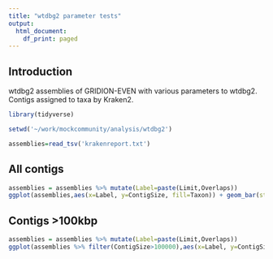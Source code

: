 ```yaml
---
title: "wtdbg2 parameter tests"
output:
  html_document:
    df_print: paged
---
```


## Introduction

wtdbg2 assemblies of GRIDION-EVEN with various parameters to wtdbg2. Contigs assigned to taxa by Kraken2.

```r
library(tidyverse)
```

```r
setwd('~/work/mockcommunity/analysis/wtdbg2')
```

```r
assemblies=read_tsv('krakenreport.txt')
```

## All contigs

```r
assemblies = assemblies %>% mutate(Label=paste(Limit,Overlaps))
ggplot(assemblies,aes(x=Label, y=ContigSize, fill=Taxon)) + geom_bar(stat="identity", colour="black", size=0.2) +theme(axis.text.x = element_text(angle = 90, hjust = 1))
```

## Contigs >100kbp

```r
assemblies = assemblies %>% mutate(Label=paste(Limit,Overlaps))
ggplot(assemblies %>% filter(ContigSize>100000),aes(x=Label, y=ContigSize, fill=Taxon)) + geom_bar(stat="identity", colour="black", size=0.2) +theme(axis.text.x = element_text(angle = 90, hjust = 1))
```
